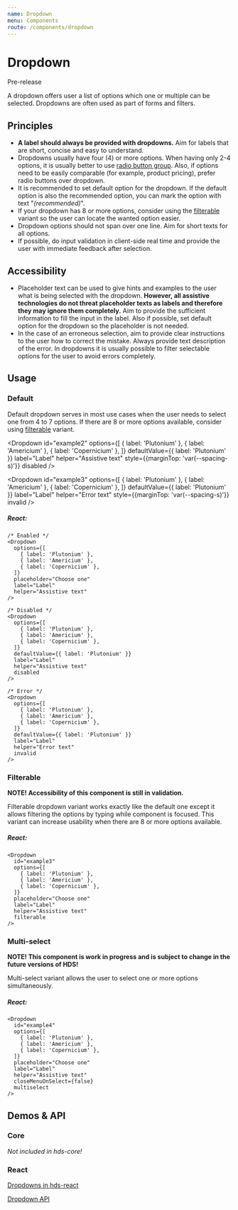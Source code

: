 ```yaml
---
name: Dropdown
menu: Components
route: /components/dropdown
---
```




# Dropdown

<StatusLabel type="alert">Pre-release</StatusLabel> 

<LargeParagraph>
  A dropdown offers user a list of options which one or multiple can be selected. Dropdowns are often used as part of forms and filters.
</LargeParagraph>

## Principles

- **A label should always be provided with dropdowns.** Aim for labels that are short, concise and easy to understand.
- Dropdowns usually have four (4) or more options. When having only 2-4 options, it is usually better to use [radio button group](/components/radio-button). Also, if options need to be easily comparable (for example, product pricing), prefer radio buttons over dropdown.
- It is recommended to set default option for the dropdown. If the default option is also the recommended option, you can mark the option with text "_(recommended)_".
- If your dropdown has 8 or more options, consider using the [filterable](/components/dropdown#filterable) variant so the user can locate the wanted option easier.
- Dropdown options should not span over one line. Aim for short texts for all options.
- If possible, do input validation in client-side real time and provide the user with immediate feedback after selection.

## Accessibility

- Placeholder text can be used to give hints and examples to the user what is being selected with the dropdown. **However, all assistive technologies do not threat placeholder texts as labels and therefore they may ignore them completely.** Aim to provide the sufficient information to fill the input in the label. Also if possible, set default option for the dropdown so the placeholder is not needed.
- In the case of an erroneous selection, aim to provide clear instructions to the user how to correct the mistake. Always provide text description of the error. In dropdowns it is usually possible to filter selectable options for the user to avoid errors completely.

## Usage

### Default

Default dropdown serves in most use cases when the user needs to select one from 4 to 7 options. If there are 8 or more options available, consider using [filterable](/components/dropdown#filterable) variant.

<Playground>
<Dropdown
  id="example1"
  options={[
    { label: 'Plutonium' },
    { label: 'Americium' },
    { label: 'Copernicium' },
  ]}
  placeholder="Choose one"
  label="Label"
  helper="Assistive text"
/>

<Dropdown
  id="example2"
  options={[
    { label: 'Plutonium' },
    { label: 'Americium' },
    { label: 'Copernicium' },
  ]}
  defaultValue={{ label: 'Plutonium' }}
  label="Label"
  helper="Assistive text"
  style={{marginTop: 'var(--spacing-s)'}}
  disabled
/>

<Dropdown
  id="example3"
  options={[
    { label: 'Plutonium' },
    { label: 'Americium' },
    { label: 'Copernicium' },
  ]}
  defaultValue={{ label: 'Plutonium' }}
  label="Label"
  helper="Error text"
  style={{marginTop: 'var(--spacing-s)'}}
  invalid
/>
</Playground>

##### React:
```tsx
/* Enabled */
<Dropdown
  options={[
    { label: 'Plutonium' },
    { label: 'Americium' },
    { label: 'Copernicium' },
  ]}
  placeholder="Choose one"
  label="Label"
  helper="Assistive text"
/>

/* Disabled */
<Dropdown
  options={[
    { label: 'Plutonium' },
    { label: 'Americium' },
    { label: 'Copernicium' },
  ]}
  defaultValue={{ label: 'Plutonium' }}
  label="Label"
  helper="Assistive text"
  disabled
/>

/* Error */
<Dropdown
  options={[
    { label: 'Plutonium' },
    { label: 'Americium' },
    { label: 'Copernicium' },
  ]}
  defaultValue={{ label: 'Plutonium' }}
  label="Label"
  helper="Error text"
  invalid
/>
```

### Filterable

**NOTE! Accessibility of this component is still in validation.**

Filterable dropdown variant works exactly like the default one except it allows filtering the options by typing while component is focused. This variant can increase usability when there are 8 or more options available.

<Playground>
<Dropdown
  id="example3"
  options={[
    { label: 'Plutonium' },
    { label: 'Americium' },
    { label: 'Copernicium' },
  ]}
  placeholder="Choose one"
  label="Label"
  helper="Assistive text"
  filterable
/>
</Playground>

##### React:
```tsx
<Dropdown
  id="example3"
  options={[
    { label: 'Plutonium' },
    { label: 'Americium' },
    { label: 'Copernicium' },
  ]}
  placeholder="Choose one"
  label="Label"
  helper="Assistive text"
  filterable
/>
```

### Multi-select

**NOTE! This component is work in progress and is subject to change in the future versions of HDS!**

Multi-select variant allows the user to select one or more options simultaneously.

<Playground>
<Dropdown
  id="example4"
  options={[
    { label: 'Plutonium' },
    { label: 'Americium' },
    { label: 'Copernicium' },
  ]}
  placeholder="Choose one"
  label="Label"
  helper="Assistive text"
  closeMenuOnSelect={false}
  multiselect
/>
</Playground>

##### React:
```tsx
<Dropdown
  id="example4"
  options={[
    { label: 'Plutonium' },
    { label: 'Americium' },
    { label: 'Copernicium' },
  ]}
  placeholder="Choose one"
  label="Label"
  helper="Assistive text"
  closeMenuOnSelect={false}
  multiselect
/>
```

## Demos & API

### Core

_Not included in hds-core!_

### React

[Dropdowns in hds-react](/storybook/react/?path=/story/components-dropdown--default)

[Dropdown API](/storybook/react/?path=/docs/components-dropdown--default)

